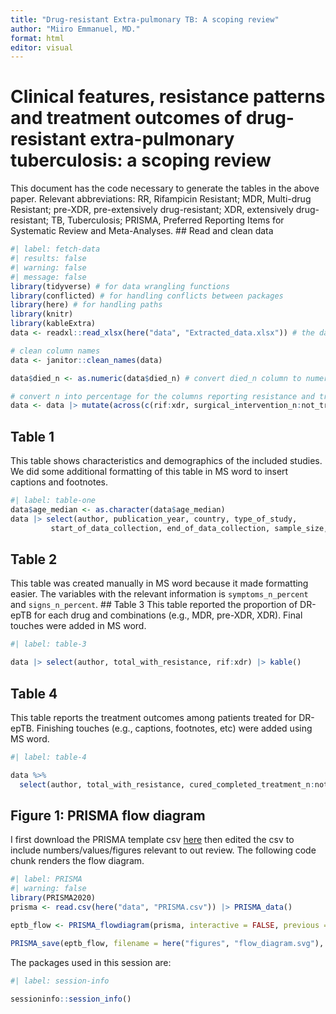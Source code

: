 ```yaml
---
title: "Drug-resistant Extra-pulmonary TB: A scoping review"
author: "Miiro Emmanuel, MD."
format: html
editor: visual
---
```


# Clinical features, resistance patterns and treatment outcomes of drug-resistant extra-pulmonary tuberculosis: a scoping review

This document has the code necessary to generate the tables in the above paper. Relevant abbreviations: RR, Rifampicin Resistant; MDR, Multi-drug Resistant; pre-XDR, pre-extensively drug-resistant; XDR, extensively drug-resistant; TB, Tuberculosis; PRISMA, Preferred Reporting Items for Systematic Review and Meta-Analyses. \## Read and clean data

```r
#| label: fetch-data
#| results: false
#| warning: false
#| message: false
library(tidyverse) # for data wrangling functions
library(conflicted) # for handling conflicts between packages
library(here) # for handling paths
library(knitr)
library(kableExtra)
data <- readxl::read_xlsx(here("data", "Extracted_data.xlsx")) # the data sheet was saved in a folder named 'data'

# clean column names
data <- janitor::clean_names(data)

data$died_n <- as.numeric(data$died_n) # convert died_n column to numeric

# convert n into percentage for the columns reporting resistance and treatment outcomes
data <- data |> mutate(across(c(rif:xdr, surgical_intervention_n:not_treated), ~ round((.x / total_with_resistance * 100), 1)))

```

## Table 1

This table shows characteristics and demographics of the included studies. We did some additional formatting of this table in MS word to insert captions and footnotes.

```r
#| label: table-one
data$age_median <- as.character(data$age_median)
data |> select(author, publication_year, country, type_of_study,
         start_of_data_collection, end_of_data_collection, sample_size, total_with_resistance, age_mean, age_median) |> kable()
```

## Table 2

This table was created manually in MS word because it made formatting easier. The variables with the relevant information is `symptoms_n_percent` and `signs_n_percent`. \## Table 3 This table reported the proportion of DR-epTB for each drug and combinations (e.g., MDR, pre-XDR, XDR). Final touches were added in MS word.

```r
#| label: table-3

data |> select(author, total_with_resistance, rif:xdr) |> kable()
```

## Table 4

This table reports the treatment outcomes among patients treated for DR-epTB. Finishing touches (e.g., captions, footnotes, etc) were added using MS word.

```r
#| label: table-4

data %>%
  select(author, total_with_resistance, cured_completed_treatment_n:not_treated) |> kable()
```

## Figure 1: PRISMA flow diagram

I first download the PRISMA template csv [here](https://estech.shinyapps.io/prisma_flowdiagram/) then edited the csv to include numbers/values/figures relevant to out review. The following code chunk renders the flow diagram.

```r
#| label: PRISMA
#| warning: false
library(PRISMA2020)
prisma <- read.csv(here("data", "PRISMA.csv")) |> PRISMA_data()

eptb_flow <- PRISMA_flowdiagram(prisma, interactive = FALSE, previous = FALSE, other = FALSE, side_boxes = TRUE)

PRISMA_save(eptb_flow, filename = here("figures", "flow_diagram.svg"), filetype = "svg", overwrite = TRUE)
```

The packages used in this session are:

```r
#| label: session-info

sessioninfo::session_info()
```
